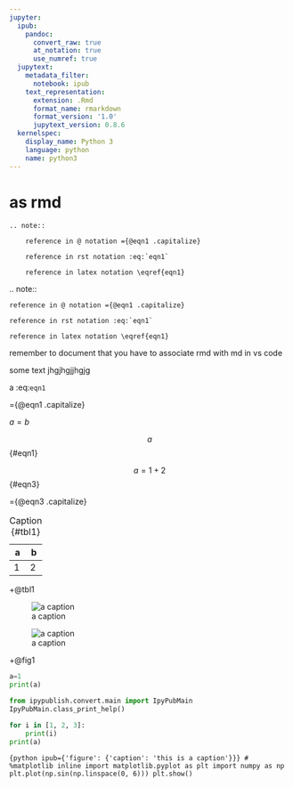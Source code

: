 ```yaml
---
jupyter:
  ipub:
    pandoc:
      convert_raw: true 
      at_notation: true
      use_numref: true
  jupytext:
    metadata_filter:
      notebook: ipub
    text_representation:
      extension: .Rmd
      format_name: rmarkdown
      format_version: '1.0'
      jupytext_version: 0.8.6
  kernelspec:
    display_name: Python 3
    language: python
    name: python3
---
```


# as rmd

```
.. note::

    reference in @ notation ={@eqn1 .capitalize}

    reference in rst notation :eq:`eqn1`

    reference in latex notation \eqref{eqn1}
```

.. note::

    reference in @ notation ={@eqn1 .capitalize}

    reference in rst notation :eq:`eqn1`

    reference in latex notation \eqref{eqn1}

remember to document that you have to associate rmd with md in vs code

some text jhgjhgjjhgjg

a :eq:`eqn1`

={@eqn1 .capitalize}

$a=b$

$$a$$ {#eqn1}

$$a=1+2$$ {#eqn3}

={@eqn3 .capitalize}

a b
- -
1 2

Table: Caption {#tbl1}

+@tbl1

![a caption](_static/example.jpg){#fig1}

![a caption](_static/main_image.png)

+@fig1

```python
a=1
print(a)
```

```python
from ipypublish.convert.main import IpyPubMain
IpyPubMain.class_print_help()
```

```python
for i in [1, 2, 3]:
    print(i)
print(a)
```


```{python ipub={'figure': {'caption': 'this is a caption'}}}
# %matplotlib inline
import matplotlib.pyplot as plt
import numpy as np
plt.plot(np.sin(np.linspace(0, 6)))
plt.show()
```
